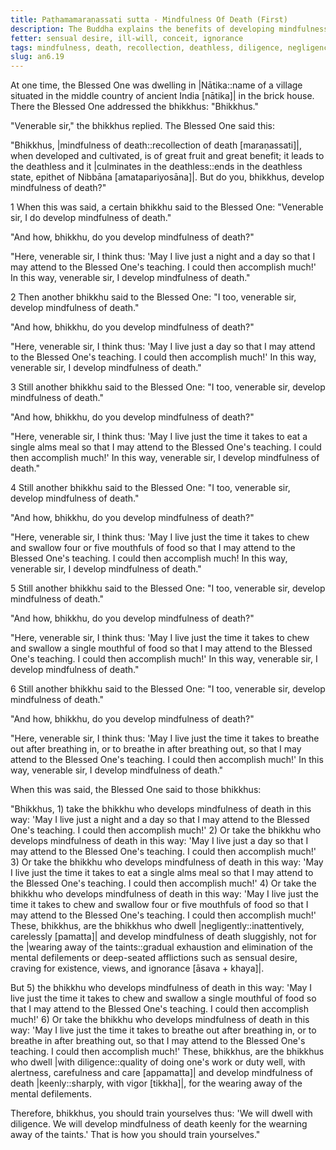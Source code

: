 ```yaml
---
title: Paṭhamamaraṇassati sutta - Mindfulness Of Death (First)
description: The Buddha explains the benefits of developing mindfulness of death, and how to cultivate it with diligence for the wearing away of the mental defilements.
fetter: sensual desire, ill-will, conceit, ignorance
tags: mindfulness, death, recollection, deathless, diligence, negligence, taints, mental defilements, an, an6
slug: an6.19
---
```


At one time, the Blessed One was dwelling in |Nātika::name of a village situated in the middle country of ancient India [nātika]| in the brick house. There the Blessed One addressed the bhikkhus: "Bhikkhus."

"Venerable sir," the bhikkhus replied. The Blessed One said this:

"Bhikkhus, |mindfulness of death::recollection of death [maraṇassati]|, when developed and cultivated, is of great fruit and great benefit; it leads to the deathless and it |culminates in the deathless::ends in the deathless state, epithet of Nibbāna [amatapariyosāna]|. But do you, bhikkhus, develop mindfulness of death?"

1 When this was said, a certain bhikkhu said to the Blessed One: "Venerable sir, I do develop mindfulness of death."

"And how, bhikkhu, do you develop mindfulness of death?"

"Here, venerable sir, I think thus: 'May I live just a night and a day so that I may attend to the Blessed One's teaching. I could then accomplish much!' In this way, venerable sir, I develop mindfulness of death."

2 Then another bhikkhu said to the Blessed One: "I too, venerable sir, develop mindfulness of death."

"And how, bhikkhu, do you develop mindfulness of death?"

"Here, venerable sir, I think thus: 'May I live just a day so that I may attend to the Blessed One's teaching. I could then accomplish much!' In this way, venerable sir, I develop mindfulness of death."

3 Still another bhikkhu said to the Blessed One: "I too, venerable sir, develop mindfulness of death."

"And how, bhikkhu, do you develop mindfulness of death?"

"Here, venerable sir, I think thus: 'May I live just the time it takes to eat a single alms meal so that I may attend to the Blessed One's teaching. I could then accomplish much!' In this way, venerable sir, I develop mindfulness of death."

4 Still another bhikkhu said to the Blessed One: "I too, venerable sir, develop mindfulness of death."

"And how, bhikkhu, do you develop mindfulness of death?"

"Here, venerable sir, I think thus: 'May I live just the time it takes to chew and swallow four or five mouthfuls of food so that I may attend to the Blessed One's teaching. I could then accomplish much! In this way, venerable sir, I develop mindfulness of death."

5 Still another bhikkhu said to the Blessed One: "I too, venerable sir, develop mindfulness of death."

"And how, bhikkhu, do you develop mindfulness of death?"

"Here, venerable sir, I think thus: 'May I live just the time it takes to chew and swallow a single mouthful of food so that I may attend to the Blessed One's teaching. I could then accomplish much!' In this way, venerable sir, I develop mindfulness of death."

6 Still another bhikkhu said to the Blessed One: "I too, venerable sir, develop mindfulness of death."

"And how, bhikkhu, do you develop mindfulness of death?"

"Here, venerable sir, I think thus: 'May I live just the time it takes to breathe out after breathing in, or to breathe in after breathing out, so that I may attend to the Blessed One's teaching. I could then accomplish much!' In this way, venerable sir, I develop mindfulness of death."

When this was said, the Blessed One said to those bhikkhus:

"Bhikkhus, 1) take the bhikkhu who develops mindfulness of death in this way: 'May I live just a night and a day so that I may attend to the Blessed One's teaching. I could then accomplish much!' 2) Or take the bhikkhu who develops mindfulness of death in this way: 'May I live just a day so that I may attend to the Blessed One's teaching. I could then accomplish much!' 3) Or take the bhikkhu who develops mindfulness of death in this way: 'May I live just the time it takes to eat a single alms meal so that I may attend to the Blessed One's teaching. I could then accomplish much!' 4) Or take the bhikkhu who develops mindfulness of death in this way: 'May I live just the time it takes to chew and swallow four or five mouthfuls of food so that I may attend to the Blessed One's teaching. I could then accomplish much!' These, bhikkhus, are the bhikkhus who dwell |negligently::inattentively, carelessly [pamatta]| and develop mindfulness of death sluggishly, not for the |wearing away of the taints::gradual exhaustion and elimination of the mental defilements or deep-seated afflictions such as sensual desire, craving for existence, views, and ignorance [āsava + khaya]|.

But 5) the bhikkhu who develops mindfulness of death in this way: 'May I live just the time it takes to chew and swallow a single mouthful of food so that I may attend to the Blessed One's teaching. I could then accomplish much!' 6) Or take the bhikkhu who develops mindfulness of death in this way: 'May I live just the time it takes to breathe out after breathing in, or to breathe in after breathing out, so that I may attend to the Blessed One's teaching. I could then accomplish much!' These, bhikkhus, are the bhikkhus who dwell |with diligence::quality of doing one's work or duty well, with alertness, carefulness and care [appamatta]| and develop mindfulness of death |keenly::sharply, with vigor [tikkha]|, for the wearing away of the mental defilements.

Therefore, bhikkhus, you should train yourselves thus: 'We will dwell with diligence. We will develop mindfulness of death keenly for the wearning away of the taints.' That is how you should train yourselves."